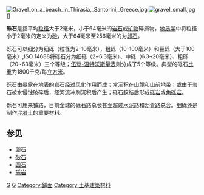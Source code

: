 [[Image:Gravel_on_a_beach_in_Thirasia,_Santorini,_Greece.jpg|thumb]]
[[Image:gravel_small.jpg|right]]]]

'''砾石'''是指平均[[粒径|粒径]]大于2毫米，小于64毫米的[[岩石|岩石]]或[[矿物|矿物]]碎屑物，[[地质学|地质学]]中将粒径小于2毫米的定义为[[砂|砂]]，大于64毫米至256毫米的为[[卵石|卵石]]。

砾石可以细分为细砾（粒径为2-10毫米），粗砾（10-100毫米）和巨砾（大于100毫米）{{Citation needed}};ISO 14688将砾石分为细砾（2~6.3毫米）、中砾（6.3~20毫米）、粗砾（20~63毫米）三个等级；[[粒径|伍登-温特沃斯量表]]则分成了5个等级。典型的砾石[[比重|比重]]为1800千克/每[[立方米|立方米]]。

砾石由暴露在地表的岩石经过[[风化作用|风化作用]]而成；常沉积在山麓和山前地带；或由于岩石被水侵蚀破碎后，经河流冲刷沉积后产生；砾石胶结后形成[[砾岩|砾岩]]或[[角砾岩|角砾岩]]。

砾石可用来铺路，目前全球的砾石路总长甚至超过[[水泥|水泥]]路和[[沥青|沥青]]路总合。细砾还是制作[[混凝土|混凝土]]的重要材料。

== 参见 ==
* [[卵石|卵石]]
* [[砂|砂石]]
* [[圆石|圆石]]
* [[砾岩|砾岩]]

{{建筑材料}}
{{水耕栽培}}

[[Category:水成岩|G]]
[[Category:石頭|G]]
[[Category:鋪面|Category:鋪面]]
[[Category:土基建築材料|Category:土基建築材料]]
